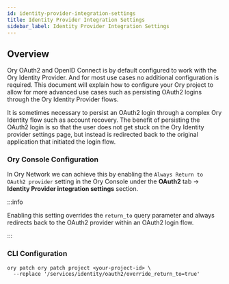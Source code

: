 ```yaml
---
id: identity-provider-integration-settings
title: Identity Provider Integration Settings
sidebar_label: Identity Provider Integration Settings
---
```


## Overview

Ory OAuth2 and OpenID Connect is by default configured to work with the Ory Identity Provider. And for most use cases no
additional configuration is required. This document will explain how to configure your Ory project to allow for more advanced use
cases such as persisting OAuth2 logins through the Ory Identity Provider flows.

It is sometimes necessary to persist an OAuth2 login through a complex Ory Identity flow such as account recovery. The benefit of
persisting the OAuth2 login is so that the user does not get stuck on the Ory Identity provider settings page, but instead is
redirected back to the original application that initiated the login flow.

### Ory Console Configuration

In Ory Network we can achieve this by enabling the `Always Return to OAuth2 provider` setting in the Ory Console under the
**OAuth2** tab -> **Identity Provider integration settings** section.

:::info

Enabling this setting overrides the `return_to` query parameter and always redirects back to the OAuth2 provider within an OAuth2
login flow.

:::

### CLI Configuration

```shell
ory patch ory patch project <your-project-id> \
  --replace '/services/identity/oauth2/override_return_to=true'
```
